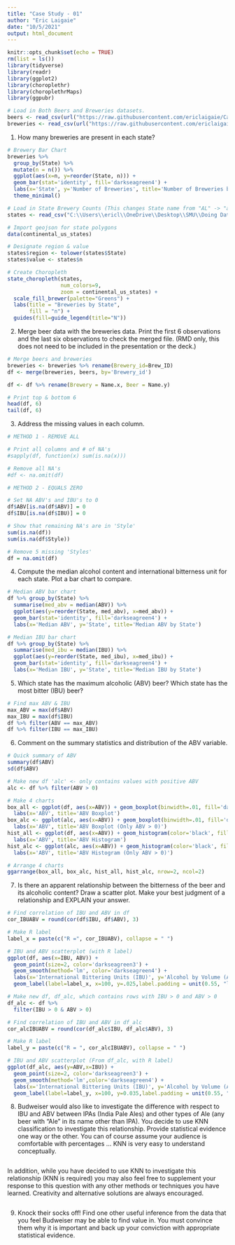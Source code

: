 ```yaml
---
title: "Case Study - 01"
author: "Eric Laigaie"
date: "10/5/2021"
output: html_document
---
```


```r
knitr::opts_chunk$set(echo = TRUE)
rm(list = ls())
library(tidyverse)
library(readr)
library(ggplot2)
library(choroplethr)
library(choroplethrMaps)
library(ggpubr)
```

```r
# Load in Both Beers and Breweries datasets.
beers <- read_csv(url("https://raw.githubusercontent.com/ericlaigaie/Case-Study-01/main/Beers.csv?token=AL7L5SUDXIN5C6OJ62LPMELBLTXMC"))
breweries <- read_csv(url("https://raw.githubusercontent.com/ericlaigaie/Case-Study-01/main/Breweries.csv?token=AL7L5SSPZ7B6NQBXJIMILGDBLTXOM"))
```

1.   How many breweries are present in each state?
```r
# Brewery Bar Chart
breweries %>%
  group_by(State) %>%
  mutate(n = n()) %>%
  ggplot(aes(x=n, y=reorder(State, n))) + 
  geom_bar(stat='identity', fill='darkseagreen4') + 
  labs(x='State', y='Number of Breweries', title='Number of Breweries by State') + 
  theme_minimal()

# Load in State Brewery Counts (This changes State name from "AL" -> "alabama")
states <- read_csv("C:\\Users\\ericl\\OneDrive\\Desktop\\SMU\\Doing Data Science - FALL 2021\\Case Study 01\\state_brewery_counts.csv")

# Import geojson for state polygons
data(continental_us_states)

# Designate region & value
states$region <- tolower(states$State)
states$value <- states$n

# Create Choropleth
state_choropleth(states, 
                 num_colors=9,
                 zoom = continental_us_states) +
  scale_fill_brewer(palette="Greens") +
  labs(title = "Breweries by State",
       fill = "n") +
  guides(fill=guide_legend(title="N"))
```

2.   Merge beer data with the breweries data. Print the first 6 observations and the last six observations to check the merged file.  (RMD only, this does not need to be included in the presentation or the deck.)
```r
# Merge beers and breweries
breweries <- breweries %>% rename(Brewery_id=Brew_ID)
df <- merge(breweries, beers, by='Brewery_id')

df <- df %>% rename(Brewery = Name.x, Beer = Name.y)

# Print top & bottom 6
head(df, 6)
tail(df, 6)
```

3.   Address the missing values in each column.
```r
# METHOD 1 - REMOVE ALL

# Print all columns and # of NA's
#sapply(df, function(x) sum(is.na(x)))

# Remove all NA's
#df <- na.omit(df)
```

```r
# METHOD 2 - EQUALS ZERO

# Set NA ABV's and IBU's to 0
df$ABV[is.na(df$ABV)] = 0
df$IBU[is.na(df$IBU)] = 0

# Show that remaining NA's are in 'Style'
sum(is.na(df))
sum(is.na(df$Style))

# Remove 5 missing 'Styles'
df = na.omit(df)
```

4.   Compute the median alcohol content and international bitterness unit for each state. Plot a bar chart to compare.
```r
# Median ABV bar chart
df %>% group_by(State) %>% 
  summarise(med_abv = median(ABV)) %>%
  ggplot(aes(y=reorder(State, med_abv), x=med_abv)) + 
  geom_bar(stat='identity', fill='darkseagreen4') +
  labs(x='Median ABV', y='State', title='Median ABV by State')

# Median IBU bar chart
df %>% group_by(State) %>%
  summarise(med_ibu = median(IBU)) %>%
  ggplot(aes(y=reorder(State, med_ibu), x=med_ibu)) + 
  geom_bar(stat='identity', fill='darkseagreen4') +
  labs(x='Median IBU', y='State', title='Median IBU by State')
```

5.   Which state has the maximum alcoholic (ABV) beer? Which state has the most bitter (IBU) beer?
```r
# Find max ABV & IBU
max_ABV = max(df$ABV)
max_IBU = max(df$IBU)
df %>% filter(ABV == max_ABV)
df %>% filter(IBU == max_IBU)
```

6.   Comment on the summary statistics and distribution of the ABV variable.
```r
# Quick summary of ABV
summary(df$ABV)
sd(df$ABV)

# Make new df 'alc' <- only contains values with positive ABV
alc <- df %>% filter(ABV > 0)

# Make 4 charts
box_all <- ggplot(df, aes(x=ABV)) + geom_boxplot(binwidth=.01, fill='darkseagreen4') + 
  labs(x='ABV', title='ABV Boxplot')
box_alc <- ggplot(alc, aes(x=ABV)) + geom_boxplot(binwidth=.01, fill='darkseagreen3') + 
  labs(x='ABV', title='ABV Boxplot (Only ABV > 0)')
hist_all <- ggplot(df, aes(x=ABV)) + geom_histogram(color='black', fill='darkseagreen4') +
  labs(x='ABV', title='ABV Histogram')
hist_alc <- ggplot(alc, aes(x=ABV)) + geom_histogram(color='black', fill='darkseagreen3') +
  labs(x='ABV', title='ABV Histogram (Only ABV > 0)')

# Arrange 4 charts
ggarrange(box_all, box_alc, hist_all, hist_alc, nrow=2, ncol=2)
```

7.   Is there an apparent relationship between the bitterness of the beer and its alcoholic content? Draw a scatter plot.  Make your best judgment of a relationship and EXPLAIN your answer.
```r
# Find correlation of IBU and ABV in df
cor_IBUABV = round(cor(df$IBU, df$ABV), 3)

# Make R label
label_x = paste(c("R =", cor_IBUABV), collapse = " ")

# IBU and ABV scatterplot (with R label)
ggplot(df, aes(x=IBU, ABV)) + 
  geom_point(size=2, color='darkseagreen3') + 
  geom_smooth(method='lm', color='darkseagreen4') +
  labs(x='International Bittering Units (IBU)', y='Alcohol by Volume (ABV)', title='IBU vs ABV') +
  geom_label(label=label_x, x=100, y=.025,label.padding = unit(0.55, "lines"), label.size = 0.35, color = "black", fill="#69b3a2")

# Make new df, df_alc, which contains rows with IBU > 0 and ABV > 0
df_alc <- df %>%
  filter(IBU > 0 & ABV > 0)

# Find correlation of IBU and ABV in df_alc
cor_alcIBUABV = round(cor(df_alc$IBU, df_alc$ABV), 3)

# Make R label
label_y = paste(c("R = ", cor_alcIBUABV), collapse = " ")

# IBU and ABV scatterplot (From df_alc, with R label)
ggplot(df_alc, aes(y=ABV,x=IBU)) + 
  geom_point(size=2, color='darkseagreen3') + 
  geom_smooth(method='lm',color='darkseagreen4') + 
  labs(x='International Bittering Units (IBU)', y='Alcohol by Volume (ABV)', title='IBU vs ABV (IBU & ABV > 0)') +
  geom_label(label=label_y, x=100, y=0.035,label.padding = unit(0.55, "lines"), label.size = 0.35, color = "black", fill="#69b3a2")
```

8.  Budweiser would also like to investigate the difference with respect to IBU and ABV between IPAs (India Pale Ales) and other types of Ale (any beer with “Ale” in its name other than IPA).  You decide to use KNN classification to investigate this relationship.  Provide statistical evidence one way or the other. You can of course assume your audience is comfortable with percentages … KNN is very easy to understand conceptually.
```r

```

In addition, while you have decided to use KNN to investigate this relationship (KNN is required) you may also feel free to supplement your response to this question with any other methods or techniques you have learned.  Creativity and alternative solutions are always encouraged.
```r

```

9. Knock their socks off!  Find one other useful inference from the data that you feel Budweiser may be able to find value in.  You must convince them why it is important and back up your conviction with appropriate statistical evidence.
```r

```


